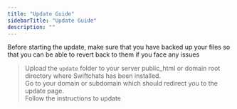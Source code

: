 ```yaml
---
title: "Update Guide"
sidebarTitle: "Update Guide"
description: ""
---
```


<Info>
    Before starting the update, make sure that you have backed up your files so that you can be able to revert back to them if you face any issues
</Info>

> Upload the `update` folder to your server public_html or domain root directory where Swiftchats has been installed. <br/>
> Go to your domain or subdomain which should redirect you to the update page. <br/>
> Follow the instructions to update
